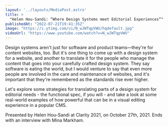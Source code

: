 ```yaml
---
layout: '../layouts/MediaPost.astro'
title: >
  "Helen Hou-Sandi: “Where Design Systems meet Editorial Experiences”"
publishedAt: "2022-07-21T19:41:35Z"
image: "https://i.ytimg.com/vi/N_wJWTqpVWU/hqdefault.jpg"
videoUrl: "https://www.youtube.com/watch?v=N_wJWTqpVWU"
---
```

Design systems aren't just for software and product teams—they're for content websites, too. But it's one thing to come up with a design system for a website, and another to translate it for the people who manage the content that goes into your carefully crafted design system. They say software is eating the world, but I would venture to say that even more people are involved in the care and maintenance of websites, and it's important that they're remembered as the standards rise ever higher.

Let's explore some strategies for translating parts of a design system for editorial needs - the functional spec, if you will - and take a look at some real-world examples of how powerful that can be in a visual editing experience in a popular CMS.

Presented by Helen Hou-Sandi at Clarity 2021, on October 27th, 2021. Ends with an interview with Mina Markham.
